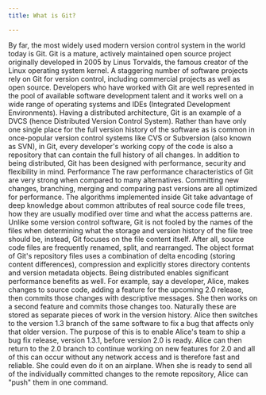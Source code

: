 ```yaml
---
title: What is Git?

---
```






By far, the most widely used modern version control system in the world today is Git. Git is a mature, actively maintained open source project originally developed in 2005 by Linus Torvalds, the famous creator of the Linux operating system kernel.
A staggering number of software projects rely on Git for version control, including commercial projects as well as open source. Developers who have worked with Git are well represented in the pool of available software development talent and it works well on a wide range of operating systems and IDEs (Integrated Development Environments).
Having a distributed architecture, Git is an example of a DVCS (hence Distributed Version Control System). Rather than have only one single place for the full version history of the software as is common in once-popular version control systems like CVS or Subversion (also known as SVN), in Git, every developer's working copy of the code is also a repository that can contain the full history of all changes.
In addition to being distributed, Git has been designed with performance, security and flexibility in mind.
Performance
The raw performance characteristics of Git are very strong when compared to many alternatives. Committing new changes, branching, merging and comparing past versions are all optimized for performance. The algorithms implemented inside Git take advantage of deep knowledge about common attributes of real source code file trees, how they are usually modified over time and what the access patterns are.
Unlike some version control software, Git is not fooled by the names of the files when determining what the storage and version history of the file tree should be, instead, Git focuses on the file content itself. After all, source code files are frequently renamed, split, and rearranged. The object format of Git's repository files uses a combination of delta encoding (storing content differences), compression and explicitly stores directory contents and version metadata objects.
Being distributed enables significant performance benefits as well.
For example, say a developer, Alice, makes changes to source code, adding a feature for the upcoming 2.0 release, then commits those changes with descriptive messages. She then works on a second feature and commits those changes too. Naturally these are stored as separate pieces of work in the version history. Alice then switches to the version 1.3 branch of the same software to fix a bug that affects only that older version. The purpose of this is to enable Alice's team to ship a bug fix release, version 1.3.1, before version 2.0 is ready. Alice can then return to the 2.0 branch to continue working on new features for 2.0 and all of this can occur without any network access and is therefore fast and reliable. She could even do it on an airplane. When she is ready to send all of the individually committed changes to the remote repository, Alice can "push" them in one command.